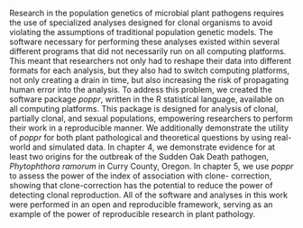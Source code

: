 Research in the population genetics of microbial plant pathogens requires the
use of specialized analyses designed for clonal organisms to avoid violating the
assumptions of traditional population genetic models. The software necessary for
performing these analyses existed within several different programs that did not
necessarily run on all computing platforms. This meant that researchers not only
had to reshape their data into different formats for each analysis, but they
also had to switch computing platforms, not only creating a drain in time, but
also increasing the risk of propagating human error into the analysis. To
address this problem, we created the software package *poppr*, written in the R
statistical language, available on all computing platforms. This package is
designed for analysis of clonal, partially clonal, and sexual populations,
empowering researchers to perform their work in a reproducible manner. We
additionally demonstrate the utility of *poppr* for both plant pathological and
theoretical questions by using real-world and simulated data. In chapter 4, we
demonstrate evidence for at least two origins for the outbreak of the Sudden Oak
Death pathogen, *Phytophthora ramorum* in Curry County, Oregon. In chapter 5, we
use *poppr* to assess the power of the index of association with clone-
correction, showing that clone-correction has the potential to reduce the power
of detecting clonal reproduction. All of the software and analyses in this work
were performed in an open and reproducible framework, serving as an example of
the power of reproducible research in plant pathology.